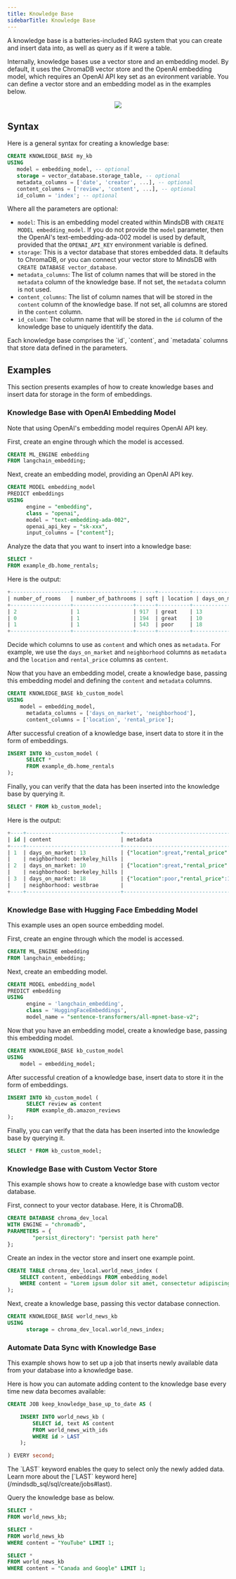 ```yaml
---
title: Knowledge Base
sidebarTitle: Knowledge Base
---
```


A knowledge base is a batteries-included RAG system that you can create and insert data into, as well as query as if it were a table.

Internally, knowledge bases use a vector store and an embedding model. By default, it uses the ChromaDB vector store and the OpenAI embedding model, which requires an OpenAI API key set as an evironment variable. You can define a vector store and an embedding model as in the examples below.

<p align="center">
  <img src="https://docs.google.com/drawings/d/e/2PACX-1vTVmUqhoFXLF3ncL0NWwgdPjI7Hj19f-5xU8ED31ntYvlsTM3poM9zZKwcrEwzvxJrOhl2raIFKWlsp/pub?w=1342&h=681" />
</p>

## Syntax

Here is a general syntax for creating a knowledge base:

```sql
CREATE KNOWLEDGE_BASE my_kb
USING
   model = embedding_model, -- optional
   storage = vector_database.storage_table, -- optional
   metadata_columns = ['date', 'creator', ...], -- optional
   content_columns = ['review', 'content', ...], -- optional
   id_column = 'index'; -- optional
```

Where all the parameters are optional:

- `model`: This is an embedding model created within MindsDB with `CREATE MODEL embedding_model`. If you do not provide the `model` parameter, then the OpenAI's text-embedding-ada-002 model is used by default, provided that the `OPENAI_API_KEY` environment variable is defined.
- `storage`: This is a vector database that stores embedded data. It defaults to ChromaDB, or you can connect your vector store to MindsDB with `CREATE DATABASE vector_database`.
- `metadata_columns`: The list of column names that will be stored in the `metadata` column of the knowledge base. If not set, the `metadata` column is not used.
- `content_columns`: The list of column names that will be stored in the `content` column of the knowledge base. If not set, all columns are stored in the `content` column.
- `id_column`: The column name that will be stored in the `id` column of the knowledge base to uniquely identitify the data.

<Note>
Each knowledge base comprises the `id`, `content`, and `metadata` columns that store data defined in the parameters.
</Note>

## Examples

This section presents examples of how to create knowledge bases and insert data for storage in the form of embeddings.

### Knowledge Base with OpenAI Embedding Model

Note that using OpenAI's embedding model requires OpenAI API key.

First, create an engine through which the model is accessed.

```sql
CREATE ML_ENGINE embedding
FROM langchain_embedding;
```

Next, create an embedding model, providing an OpenAI API key.

```sql
CREATE MODEL embedding_model
PREDICT embeddings
USING
      engine = "embedding",
      class = "openai",
      model = "text-embedding-ada-002",
      openai_api_key = "sk-xxx",
      input_columns = ["content"];
```

Analyze the data that you want to insert into a knowledge base:

```sql
SELECT *
FROM example_db.home_rentals;
```

Here is the output:

```sql
+-------------------+-------------------+------+----------+----------------+----------------+--------------+----------------------------+
| number_of_rooms   | number_of_bathrooms | sqft | location | days_on_market | neighborhood   | rental_price | created_at                 |
+-------------------+-------------------+------+----------+----------------+----------------+--------------+----------------------------+
| 2                 | 1                 | 917  | great    | 13             | berkeley_hills | 3901         | 2024-02-24 02:28:21.746167 |
| 0                 | 1                 | 194  | great    | 10             | berkeley_hills | 2042         | 2024-02-19 06:10:59.693052 |
| 1                 | 1                 | 543  | poor     | 18             | westbrae       | 1871         | 2024-02-12 07:53:45.914146 |
+-------------------+-------------------+------+----------+----------------+----------------+--------------+----------------------------+
```

Decide which columns to use as `content` and which ones as `metadata`. For example, we use the `days_on_market` and `neighborhood` columns as `metadata` and the `location` and `rental_price` columns as `content`.

Now that you have an embedding model, create a knowledge base, passing this embedding model and defining the `content` and `metadata` columns.

```sql
CREATE KNOWLEDGE_BASE kb_custom_model
USING
	model = embedding_model,
      metadata_columns = ['days_on_market', 'neighborhood'],
      content_columns = ['location', 'rental_price'];
```

After successful creation of a knowledge base, insert data to store it in the form of embeddings.

```sql
INSERT INTO kb_custom_model (
      SELECT *
      FROM example_db.home_rentals
);
```

Finally, you can verify that the data has been inserted into the knowledge base by querying it.

```sql
SELECT * FROM kb_custom_model;
```

Here is the output:

```sql
+----+------------------------------+----------------------------------------+
| id | content                      | metadata                               |
+----+------------------------------+----------------------------------------+
| 1  | days_on_market: 13           | {"location":great,"rental_price":3901} |
|    | neighborhood: berkeley_hills |                                        |
| 2  | days_on_market: 10           | {"location":great,"rental_price":2042} |
|    | neighborhood: berkeley_hills |                                        |
| 3  | days_on_market: 18           | {"location":poor,"rental_price":1871}  |
|    | neighborhood: westbrae       |                                        |
+----+------------------------------+----------------------------------------+
```

### Knowledge Base with Hugging Face Embedding Model

This example uses an open source embedding model.

First, create an engine through which the model is accessed.

```sql
CREATE ML_ENGINE embedding
FROM langchain_embedding;
```

Next, create an embedding model.

```sql
CREATE MODEL embedding_model
PREDICT embedding
USING
      engine = 'langchain_embedding',
      class = 'HuggingFaceEmbeddings',
      model_name = "sentence-transformers/all-mpnet-base-v2";
```

Now that you have an embedding model, create a knowledge base, passing this embedding model.

```sql
CREATE KNOWLEDGE_BASE kb_custom_model
USING
	model = embedding_model;
```

After successful creation of a knowledge base, insert data to store it in the form of embeddings.

```sql
INSERT INTO kb_custom_model (
      SELECT review as content 
      FROM example_db.amazon_reviews
);
```

Finally, you can verify that the data has been inserted into the knowledge base by querying it.

```sql
SELECT * FROM kb_custom_model;
```

### Knowledge Base with Custom Vector Store

This example shows how to create a knowledge base with custom vector database.

First, connect to your vector database. Here, it is ChromaDB.

```sql
CREATE DATABASE chroma_dev_local
WITH ENGINE = "chromadb",
PARAMETERS = {
	    "persist_directory": "persist path here"
};
```

Create an index in the vector store and insert one example point.

```sql
CREATE TABLE chroma_dev_local.world_news_index (
	SELECT content, embeddings FROM embedding_model
	WHERE content = "Lorem ipsum dolor sit amet, consectetur adipiscing elit, sed do eiusmod tempor incididunt ut labore et dolore magna aliqua. Tristique sollicitudin nibh sit amet commodo nulla. Risus sed vulputate odio ut enim blandit volutpat. Suspendisse ultrices gravida dictum fusce ut placerat orci. Eget nulla facilisi etiam dignissim diam. Aenean euismod elementum nisi quis eleifend quam. Ac placerat vestibulum lectus mauris ultrices eros in. Sed turpis tincidunt id aliquet risus feugiat in ante metus. Pellentesque habitant morbi tristique senectus et netus. Imperdiet massa tincidunt nunc pulvinar sapien et ligula. Leo in vitae turpis massa sed elementum tempus egestas. Aliquam malesuada bibendum arcu vitae elementum curabitur. Sit amet tellus cras adipiscing. Enim ut tellus elementum sagittis vitae et leo. Donec pretium vulputate sapien nec."
);
```

Next, create a knowledge base, passing this vector database connection.

```sql
CREATE KNOWLEDGE_BASE world_news_kb
USING
      storage = chroma_dev_local.world_news_index;
```

### Automate Data Sync with Knowledge Base

This example shows how to set up a job that inserts newly available data from your database into a knowledge base.

Here is how you can automate adding content to the knowledge base every time new data becomes available:

```sql
CREATE JOB keep_knowledge_base_up_to_date AS (

    INSERT INTO world_news_kb (
        SELECT id, text AS content
        FROM world_news_with_ids
        WHERE id > LAST
    );

) EVERY second;
```

<Note>
The `LAST` keyword enables the quey to select only the newly added data. Learn more about the [`LAST` keyword here](/mindsdb_sql/sql/create/jobs#last).
</Note>

Query the knowledge base as below.

```sql
SELECT *
FROM world_news_kb;

SELECT *
FROM world_news_kb
WHERE content = "YouTube" LIMIT 1;

SELECT *
FROM world_news_kb
WHERE content = "Canada and Google" LIMIT 1;
```
